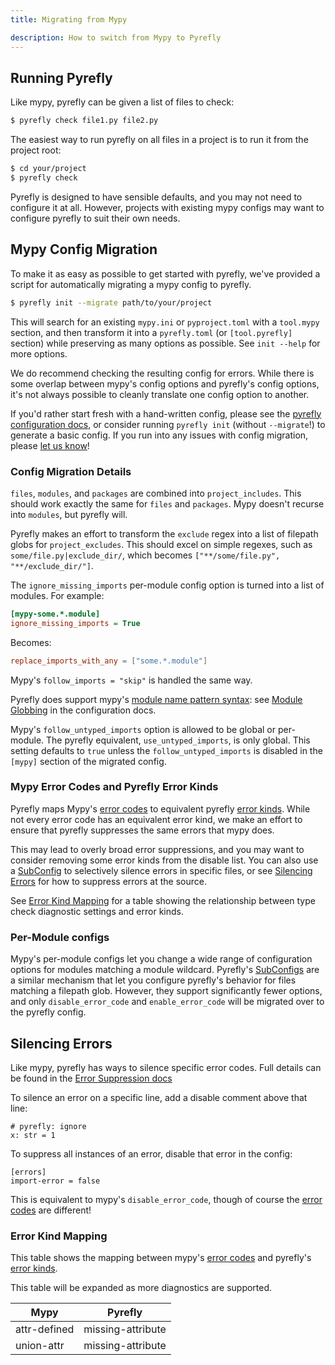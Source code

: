 ```yaml
---
title: Migrating from Mypy

description: How to switch from Mypy to Pyrefly
---
```


## Running Pyrefly

Like mypy, pyrefly can be given a list of files to check:

```sh
$ pyrefly check file1.py file2.py
```

The easiest way to run pyrefly on all files in a project is to run it from the project root:

```sh
$ cd your/project
$ pyrefly check
```

Pyrefly is designed to have sensible defaults, and you may not need to configure it at all.
However, projects with existing mypy configs may want to configure pyrefly to suit their own needs.

## Mypy Config Migration

To make it as easy as possible to get started with pyrefly, we've provided a script for automatically migrating a mypy config to pyrefly.

```sh
$ pyrefly init --migrate path/to/your/project
```

This will search for an existing `mypy.ini` or `pyproject.toml` with a `tool.mypy` section, and then transform it into a `pyrefly.toml` (or `[tool.pyrefly]` section) while preserving as many options as possible. See `init --help` for more options.

We do recommend checking the resulting config for errors. While there is some overlap between mypy's config options and pyrefly's config options, it's not always possible to cleanly translate one config option to another.

If you'd rather start fresh with a hand-written config, please see the [pyrefly configuration docs](configuration.mdx), or consider running `pyrefly init` (without `--migrate`!) to generate a basic config.
If you run into any issues with config migration, please [let us know](https://github.com/facebook/pyrefly/issues)!

### Config Migration Details

`files`, `modules`, and `packages` are combined into `project_includes`. This should work exactly the same for `files` and `packages`. Mypy doesn't recurse into `modules`, but pyrefly will.

Pyrefly makes an effort to transform the `exclude` regex into a list of filepath globs for `project_excludes`. This should excel on simple regexes, such as `some/file.py|exclude_dir/`, which becomes `["**/some/file.py", "**/exclude_dir/"]`.

The `ignore_missing_imports` per-module config option is turned into a list of modules. For example:

```ini
[mypy-some.*.module]
ignore_missing_imports = True
```

Becomes:

```toml
replace_imports_with_any = ["some.*.module"]
```

Mypy's `follow_imports = "skip"` is handled the same way.

Pyrefly does support mypy's [module name pattern syntax](https://mypy.readthedocs.io/en/stable/config_file.html#config-file-format): see [Module Globbing](configuration.mdx#module-globbing) in the configuration docs.

Mypy's `follow_untyped_imports` option is allowed to be global or per-module. The pyrefly equivalent, `use_untyped_imports`, is only global. This setting defaults to `true` unless
the `follow_untyped_imports` is disabled in the `[mypy]` section of the migrated config.

### Mypy Error Codes and Pyrefly Error Kinds

Pyrefly maps Mypy's [error codes](https://mypy.readthedocs.io/en/stable/error_code_list.html) to equivalent pyrefly [error kinds](error-kinds.mdx).
While not every error code has an equivalent error kind, we make an effort to ensure that pyrefly suppresses the same errors that mypy does.

This may lead to overly broad error suppressions, and you may want to consider removing some error kinds from the disable list.
You can also use a [SubConfig](configuration.mdx#sub_config) to selectively silence errors in specific files,
or see [Silencing Errors](#silencing-errors) for how to suppress errors at the source.

See [Error Kind Mapping](#error-kind-mapping) for a table showing the relationship between type check diagnostic settings and error kinds.

### Per-Module configs

Mypy's per-module configs let you change a wide range of configuration options for modules matching a module wildcard.
Pyrefly's [SubConfigs](configuration.mdx#sub_config) are a similar mechanism that let you configure pyrefly's behavior for files matching a filepath glob.
However, they support significantly fewer options, and only `disable_error_code` and `enable_error_code` will be migrated over to the pyrefly config.

## Silencing Errors

Like mypy, pyrefly has ways to silence specific error codes. Full details can be found in the [Error Suppression docs](error-suppressions.mdx)

To silence an error on a specific line, add a disable comment above that line:

```
# pyrefly: ignore
x: str = 1
```

To suppress all instances of an error, disable that error in the config:

```
[errors]
import-error = false
```

This is equivalent to mypy's `disable_error_code`, though of course the [error codes](error-kinds.mdx) are different!

### Error Kind Mapping


This table shows the mapping between mypy's [error codes](https://mypy.readthedocs.io/en/stable/error_code_list.html) and pyrefly's [error kinds](error-kinds.mdx).

This table will be expanded as more diagnostics are supported.

| Mypy | Pyrefly |
| ------- | ------- |
| attr-defined | missing-attribute |
| union-attr | missing-attribute |
